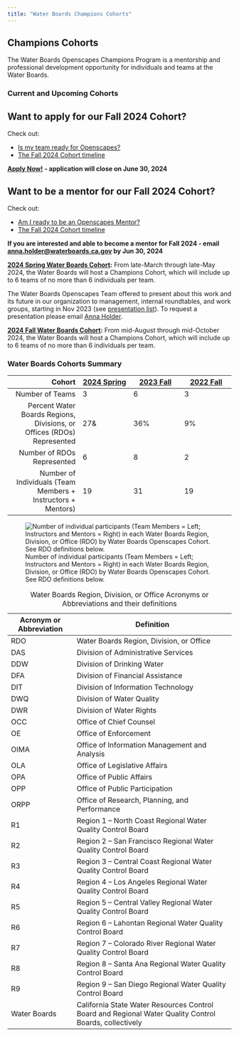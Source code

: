 ```yaml
---
title: "Water Boards Champions Cohorts"
---
```


## Champions Cohorts

The Water Boards Openscapes Champions Program is a mentorship and professional development opportunity for individuals and teams at the Water Boards.

### Current and Upcoming Cohorts

::: callout-tip
## Want to apply for our Fall 2024 Cohort?

Check out:

-   [Is my team ready for Openscapes?](https://cawaterboarddatacenter.github.io/swrcb-openscapes/about_at_swrcb/team_guidance.html)
-   [The Fall 2024 Cohort timeline](https://cawaterboarddatacenter.github.io/swrcb-openscapes/cohorts/swrcb_2024F.html)

[**Apply Now!**](https://forms.office.com/Pages/ResponsePage.aspx?id=JWoY_kl95kGZQQXSKB02wdDrmhOKKfJEmnxc6Aq8nNxUQVhJMVlHSkszUkk4MzMyN0JMTEYyNkRLNi4u) **- application will close on June 30, 2024**
:::

::: callout-tip
## Want to be a mentor for our Fall 2024 Cohort?

Check out:

-   [Am I ready to be an Openscapes Mentor?](https://cawaterboarddatacenter.github.io/swrcb-openscapes/about_at_swrcb/mentor_guidance.html)
-   [The Fall 2024 Cohort timeline](https://cawaterboarddatacenter.github.io/swrcb-openscapes/cohorts/swrcb_2024F.html)

**If you are interested and able to become a mentor for Fall 2024 - email [anna.holder\@waterboards.ca.gov](mailto:anna.holder@waterboards.ca.gov) by Jun 30, 2024**
:::

[**2024 Spring Water Boards Cohort**](https://cawaterboarddatacenter.github.io/swrcb-openscapes/cohorts/swrcb_2024S.html)**:** From late-March through late-May 2024, the Water Boards will host a Champions Cohort, which will include up to 6 teams of no more than 6 individuals per team.

The Water Boards Openscapes Team offered to present about this work and its future in our organization to management, internal roundtables, and work groups, starting in Nov 2023 (see [presentation list](https://github.com/CAWaterBoardDataCenter/swrcb-openscapes/issues/15)). To request a presentation please email [Anna Holder](mailto:anna.holder@waterboards.ca.gov).

[**2024 Fall Water Boards Cohort**](https://cawaterboarddatacenter.github.io/swrcb-openscapes/cohorts/swrcb_2024F.html)**:** From mid-August through mid-October 2024, the Water Boards will host a Champions Cohort, which will include up to 6 teams of no more than 6 individuals per team.

### Water Boards Cohorts Summary

|                                                                 Cohort | [2024 Spring](https://cawaterboarddatacenter.github.io/swrcb-openscapes/cohorts/swrcb_2024S.html) | [2023 Fall](https://cawaterboarddatacenter.github.io/swrcb-openscapes/cohorts/swrcb_2023.html) | [2022 Fall](https://cawaterboarddatacenter.github.io/swrcb-openscapes/cohorts/swrcb_2022.html) |
|----------------------:|-----------------|-----------------|-----------------|
|                                                        Number of Teams | 3                                                                                                 | 6                                                                                              | 3                                                                                              |
| Percent Water Boards Regions, Divisions, or Offices (RDOs) Represented | 27&                                                                                               | 36%                                                                                            | 9%                                                                                             |
|                                             Number of RDOs Represented | 6                                                                                                 | 8                                                                                              | 2                                                                                              |
|           Number of Individuals (Team Members + Instructors + Mentors) | 19                                                                                                | 31                                                                                             | 19                                                                                             |

![Number of individual participants (Team Members = Left; Instructors and Mentors = Right) in each Water Boards Region, Division, or Office (RDO) by Water Boards Openscapes Cohort. See RDO definitions below.](images/annual-rdo.png)

| Acronym or Abbreviation | Definition                                                                                             |
|---------------------|---------------------------------------------------|
| RDO                     | Water Boards Region, Division, or Office                                                               |
| DAS                     | Division of Administrative Services                                                                    |
| DDW                     | Division of Drinking Water                                                                             |
| DFA                     | Division of Financial Assistance                                                                       |
| DIT                     | Division of Information Technology                                                                     |
| DWQ                     | Division of Water Quality                                                                              |
| DWR                     | Division of Water Rights                                                                               |
| OCC                     | Office of Chief Counsel                                                                                |
| OE                      | Office of Enforcement                                                                                  |
| OIMA                    | Office of Information Management and Analysis                                                          |
| OLA                     | Office of Legislative Affairs                                                                          |
| OPA                     | Office of Public Affairs                                                                               |
| OPP                     | Office of Public Participation                                                                         |
| ORPP                    | Office of Research, Planning, and Performance                                                          |
| R1                      | Region 1 -- North Coast Regional Water Quality Control Board                                           |
| R2                      | Region 2 -- San Francisco Regional Water Quality Control Board                                         |
| R3                      | Region 3 -- Central Coast Regional Water Quality Control Board                                         |
| R4                      | Region 4 -- Los Angeles Regional Water Quality Control Board                                           |
| R5                      | Region 5 -- Central Valley Regional Water Quality Control Board                                        |
| R6                      | Region 6 -- Lahontan Regional Water Quality Control Board                                              |
| R7                      | Region 7 -- Colorado River Regional Water Quality Control Board                                        |
| R8                      | Region 8 -- Santa Ana Regional Water Quality Control Board                                             |
| R9                      | Region 9 -- San Diego Regional Water Quality Control Board                                             |
| Water Boards            | California State Water Resources Control Board and Regional Water Quality Control Boards, collectively |

: Water Boards Region, Division, or Office Acronyms or Abbreviations and their definitions
